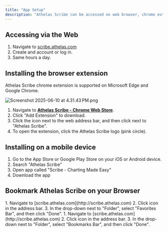 ```yaml
---
title: "App Setup"
description: "Athelas Scribe can be accessed on web browser, chrome extension, or mobile device. Create and transfer notes in minutes to your EHR."
---
```


## Accessing via the Web

1. Navigate to [scribe.athelas.com](http://scribe.athelas.com)
2. Create and account or log in.
3. Same hours a day.

## Installing the browser extension

Athelas Scribe chrome extension is supported on Microsoft Edge and Google Chrome.

![Screenshot 2025-06-10 at 4.31.43 PM.png](/images/Screenshot2025-06-10at4.31.43PM.png)

1. Navigate to [**Athelas Scribe - Chrome Web Store**](https://chromewebstore.google.com/detail/athelas-scribe/bdieablopfcbafklbkgohgfoiegjjeoo).
2. Click "Add Extension" to download.
3. Click the  icon next to the web address bar, and then click  next to "Athelas Scribe".
4. To open the extension, click the Athelas Scribe logo (pink circle).

## Installing on a mobile device

1. Go to the App Store or Google Play Store on your iOS or Android device.
2. Search "Athelas Scribe"
3. Open app called "Scribe - Charting Made Easy"
4. Download the app

## Bookmark Athelas Scribe on your Browser

<AccordionGroup>
  <Accordion title="Microsoft Edge">
    1. Navigate to [scribe.athelas.com](http://scribe.athelas.com)
    2. Click <Icon icon="star" /> icon in the address bar.
    3. In the drop-down next to "Folder", select "Favorites Bar", and then click "Done".
  </Accordion>
  <Accordion title="Google Chrome">
    1. Navigate to [scribe.athelas.com](http://scribe.athelas.com)
    2. Click <Icon icon="star" /> icon in the address bar.
    3. In the drop-down next to "Folder", select "Bookmarks Bar", and then click "Done".
  </Accordion>
</AccordionGroup>